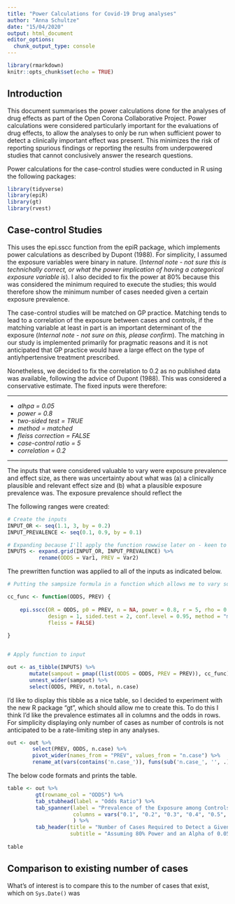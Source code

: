 ```yaml
---
title: "Power Calculations for Covid-19 Drug analyses"
author: "Anna Schultze"
date: "15/04/2020"
output: html_document
editor_options:
  chunk_output_type: console
---
```


```r

library(rmarkdown)
knitr::opts_chunk$set(echo = TRUE)

```

## Introduction 

This document summarises the power calculations done for the analyses of drug effects as part of the Open Corona Collaborative Project. Power calculations were considered particularly important for the evaluations of drug effects, to allow the analyses to only be run when sufficient power to detect a clinically important effect was present. This minimizes the risk of reporting spurious findings or reporting the results from underpowered studies that cannot conclusively answer the research questions. 

Power calculations for the case-control studies were conducted in R using the following packages: 

```r

library(tidyverse)
library(epiR)
library(gt)
library(rvest)
```

## Case-control Studies 

This uses the epi.sscc function from the epiR package, which implements power calculations as described by Dupont (1988). For simplicity, I assumed the exposure variables were binary in nature. (*Internal note - not sure this is technichally correct, or what the power implication of having a categorical exposure variable is*). I also decided to fix the power at 80% because this was considered the minimum required to execute the studies; this would therefore show the minimum number of cases needed given a certain exposure prevalence. 

The case-control studies will be matched on GP practice. Matching tends to lead to a correlation of the exposure between cases and controls, if the matching variable at least in part is an important determinant of the exposure (*Internal note - not sure on this, please confirm*). The matching in our study is implemented primarily for pragmatic reasons and it is not anticipated that GP practice would have a large effect on the type of antiyhpertensive treatment prescribed. 

Nonetheless, we decided to fix the correlation to 0.2 as no published data was available, following the advice of Dupont (1988). This was considered a conservative estimate. 
The fixed inputs were therefore: 

***

  * *alhpa = 0.05*
  * *power = 0.8* 
  * *two-sided test = TRUE* 
  * *method = matched* 
  * *fleiss correction = FALSE* 
  * *case-control ratio = 5*
  * *correlation = 0.2*

***

The inputs that were considered valuable to vary were exposure prevalence and effect size, as there was uncertainty about what was (a) a clinically plausible and relevant effect size and (b) what a plausible exposure prevalence was. The exposure prevalence should reflect the 

The following ranges were created: 

```r

# Create the inputs  
INPUT_OR <- seq(1.1, 3, by = 0.2)
INPUT_PREVALENCE <- seq(0.1, 0.9, by = 0.1)

# Expanding because I'll apply the function rowwise later on - keen to know if there's a different (better) way...
INPUTS <- expand.grid(INPUT_OR, INPUT_PREVALENCE) %>% 
          rename(ODDS = Var1, PREV = Var2)

```

The prewritten function was applied to all of the inputs as indicated below. 


```r

# Putting the sampsize formula in a function which allows me to vary some inputs automatically; solving for N

cc_func <- function(ODDS, PREV) { 
    
    epi.sscc(OR = ODDS, p0 = PREV, n = NA, power = 0.8, r = 5, rho = 0.2,
             design = 1, sided.test = 2, conf.level = 0.95, method = "matched",
             fleiss = FALSE)
  
}


# Apply function to input 

out <- as_tibble(INPUTS) %>%  
       mutate(sampout = pmap((list(ODDS = ODDS, PREV = PREV)), cc_func)) %>% 
       unnest_wider(sampout) %>%  
       select(ODDS, PREV, n.total, n.case)

```

I'd like to display this tibble as a nice table, so I decided to experiment with the new R package "gt", which should allow me to create this. To do this I think I'd like the prevalence estimates all in columns and the odds in rows. 
For simplicity displaying only number of cases as number of controls is not anticipated to be a rate-limiting step in any analyses. 

```r
out <- out %>% 
        select(PREV, ODDS, n.case) %>% 
        pivot_wider(names_from = "PREV", values_from = "n.case") %>% 
        rename_at(vars(contains('n.case_')), funs(sub('n.case_', '', .)))

```


The below code formats and prints the table. 


```r

table <- out %>% 
         gt(rowname_col = "ODDS") %>% 
         tab_stubhead(label = "Odds Ratio") %>% 
         tab_spanner(label = "Prevalence of the Exposure among Controls", 
                     columns = vars("0.1", "0.2", "0.3", "0.4", "0.5", "0.6", "0.7", "0.8", "0.9")
                     ) %>% 
         tab_header(title = "Number of Cases Required to Detect a Given Odds Ratio for a Given Prevalence", 
                    subtitle = "Assuming 80% Power and an Alpha of 0.05 and a Matching Ratio of 1:5")
                 
table

```


## Comparison to existing number of cases 

What's of interest is to compare this to the number of cases that exist, which on `Sys.Date()` was 





